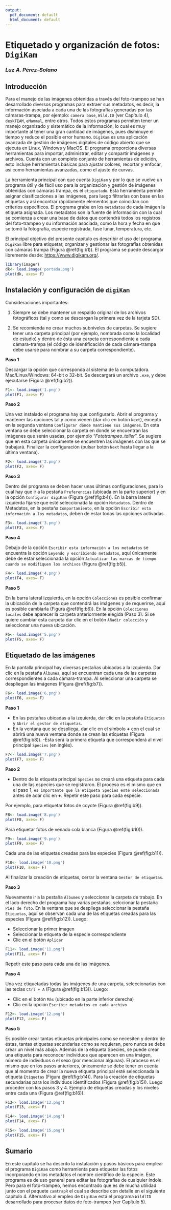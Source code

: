 ```yaml
---
output:
  pdf_document: default
  html_document: default
---
```


# Etiquetado y organización de fotos: `DigiKam`

### *Luz A. Pérez-Solano* {-}

## Introducción

Para el manejo de las imágenes obtenidas a través del foto-trampeo se han desarrollado diversos programas para extraer sus metadatos, es decir, la información asociada a cada una de las fotografías generadas por las cámaras-trampa, por ejemplo: `camera base`, `Wild.ID` (ver Capítulo 4), `deskTEAM`, `eMammal`, entre otros. Todos estos programas permiten tener un manejo organizado y sistemático de la información, lo cual es muy importante al tener una gran cantidad de imágenes, pues disminuye el tiempo y reduce el posible error humano. `DigiKam` es una aplicación avanzada de gestión de imágenes digitales de código abierto que se ejecuta en Linux, Windows y MacOS. El programa proporciona diversas herramientas para importar, administrar, editar y compartir imágenes y archivos. Cuenta con un completo conjunto de herramientas de edición, esto incluye herramientas básicas para ajustar colores, recortar y enfocar, así como herramientas avanzadas, como el ajuste de curvas. 

La herramienta principal con que cuenta `DigiKam` y por lo que se vuelve un programa útil y de fácil uso para la organización y gestión de imágenes obtenidas con cámaras trampa, es el `etiquetado`. Esta herramienta permite asignar clasificaciones a las imágenes, para luego filtrarlas con base en las etiquetas y así encontrar rápidamente elementos que coincidan con criterios específicos. El programa graba en los `metadatos` de cada imágen la etiqueta asignada. Los metadatos son la fuente de información con la cual se comienza a crear una base de datos que contendrá todos los registros del foto-trampeo y su información asociada, como la hora y fecha en que se tomó la fotografía, especie registrada, fase lunar, temperatura, etc.

El principal objetivo del presente capítulo es describir el uso del programa `DigiKam` libre para etiquetar, organizar y gestionar las fotografías obtenidas con cámaras trampa (Figura \@ref(fig:b1)). El programa se puede descargar libremente desde: <https://www.digikam.org/>.

```r
library(imager)
dk<- load.image('portada.png')
plot(dk, axes= F)
```

## Instalación y configuración de `digiKam`

Consideraciones importantes:

1. Siempre se debe mantener un respaldo original de los archivos fotográficos (tal y como se descargan la primera vez de la tarjeta SD).

2. Se recomienda no crear muchos subniveles de carpetas. Se sugiere tener una carpeta principal (por ejemplo, nombrada como la localidad de estudio) y dentro de ésta una carpeta correspondiente a cada cámara-trampa (el código de identificación de cada cámara-trampa debe usarse para nombrar a su carpeta correspondiente).

__Paso 1__

Descargar la opción que corresponda al sistema de la computadora. Mac/Linux/Windows: 64-bit o 32-bit. Se descargará un archivo `.exe`, y debe ejecutarse (Figura \@ref(fig:b2)).

```r
F1<- load.image('1.png')
plot(F1, axes= F)
```

__Paso 2__

Una vez instalado el programa hay que configurarlo. Abrir el programa y mantener las opciones tal y como vienen (dar clic en botón `Next`), excepto en la segunda ventana `Configurar dónde mantiene sus imágenes`. En esta ventana se debe seleccionar la carpeta en donde se encuentran las imágenes que serán usadas, por ejemplo “*Fototrampeo_taller*”. Se sugiere que en esta carpeta únicamente se encuentren las imágenes con las que se trabajará. Finalizar la configuración (pulsar botón `Next` hasta llegar a la última ventana).

```r
F2<- load.image('2.png')
plot(F2, axes= F)
```

__Paso 3__

Dentro del programa se deben hacer unas últimas configuraciones, para lo cual hay que ir a la pestaña `Preferencias` (ubicada en la parte superior) y en la opción `Configurar digiKam` (Figura \@ref(fig:b4)). En la barra lateral izquierda fijarse que esté seleccionada la opción `Metadatos`. Dentro de Metadatos, en la pestaña `Comportamiento`, en la opción `Escribir esta información a los metadatos`, deben de estar todas las opciones activadas. 

```r
F3<- load.image('3.png')
plot(F3, axes= F)
```

__Paso 4__

Debajo de la opción `Escribir esta información a los metadatos` se encuentra la opción `Leyendo y escribiendo metadatos`, aquí únicamente debe de estar seleccionada la opción `Actualizar las marcas de tiempo cuando se modifiquen los archivos` (Figura \@ref(fig:b5)).

```r
F4<- load.image('4.png')
plot(F4, axes= F)
```

__Paso 5__

En la barra lateral izquierda, en la opción `Colecciones` es posible confirmar la ubicación de la carpeta que contendrá las imágenes y de requerirse, aquí es posible cambiarla (Figura \@ref(fig:b6)). En la opción `Colecciones locales` debe aparecer la carpeta anteriormente elegida (Paso 3). Si se quiere cambiar esta carpeta dar clic en el botón `Añadir colección` y seleccionar una nueva ubicación.

```r
F5<- load.image('5.png')
plot(F5, axes= F)
```

## Etiquetado de las imágenes

En la pantalla principal hay diversas pestañas ubicadas a la izquierda. Dar clic en la pestaña `Álbumes`, aquí se encuentran cada una de las carpetas correspondientes a cada cámara-trampa. Al seleccionar una carpeta se despliegan las imágenes (Figura \@ref(fig:b7)).

```r
F6<- load.image('6.png')
plot(F6, axes= F)
```

__Paso 1__

- En las pestañas ubicadas a la izquierda, dar clic en la pestaña `Etiquetas` y `Abrir el gestor de etiquetas`.
- En la ventana que se despliega, dar clic en el símbolo **+** con el cual se abrirá una nueva ventana donde se crean las etiquetas (Figura \@ref(fig:b8)). 
-Esta será la primera etiqueta que corresponderá al nivel principal `Species` (en inglés).

```r
F7<- load.image('7.png')
plot(F7, axes= F)
```

\pagebreak

__Paso 2__

- Dentro de la etiqueta principal `Species` se creará una etiqueta para cada una de las especies que se registraron. El proceso es el mismo que en el paso 1, `es importante que la etiqueta Species esté seleccionada` antes de adar clic en **+**. Repetir este paso para cada especie. 

Por ejemplo, para etiquetar fotos de coyote (Figura \@ref(fig:b9)).

```r
F8<- load.image('8.png')
plot(F8, axes= F)
```

Para etiquetar fotos de venado cola blanca (Figura \@ref(fig:b10)).

```r
F9<- load.image('9.png')
plot(F9, axes= F)
```

Cada una de las etiquetas creadas para las especies (Figura \@ref(fig:b11)).

```r
F10<- load.image('10.png')
plot(F10, axes= F)
```

Al finalizar la creación de etiquetas, cerrar la ventana `Gestor de etiquetas`.

__Paso 3__

Nuevamente ir a la pestaña `Álbumes` y seleccionar la carpeta de trabajo. En el lado derecho del programa hay varias pestañas, selccionar la pestaña `Pies de foto`. En la ventana que se despliega seleccionar la pestaña `Etiquetas`, aquí se observan cada una de las etiquetas creadas para las especies (Figura \@ref(fig:b12)). Luego:

- Seleccionar la primer imagen 
- Seleccionar la etiqueta de la especie correspondiente
- Clic en el botón `Aplicar`

```r
F11<- load.image('11.png')
plot(F11, axes= F)
```

Repetir este paso para cada una de las imágenes.

__Paso 4__

Una vez etiquetadas todas las imágenes de una carpeta, seleccionarlas con las teclas `Ctrl + A` (Figura \@ref(fig:b13)). Luego:

- Clic en el botón `Más` (ubicado en la parte inferior derecha)
- Clic en la opción `Escribir metadatos en cada archivo`

```r
F12<- load.image('12.png')
plot(F12, axes= F)
```

__Paso 5__

Es posible crear tantas etiquetas principales como se necesiten y dentro de éstas, tantas etiquetas secundarias como se requieran, pero nunca se debe crear un nivel más abajo. Además de la etiqueta Species, se puede crear una etiqueta para reconocer individuos que aparecen en una imágen, número de individuos o el sexo (por mencionar algunas). El proceso es el mismo que en los pasos anteriores, únicamente se debe tener en cuenta que al momento de crear la nueva etiqueta principal esté seleccionada la etiqueta `Etiquetas` (Figura \@ref(fig:b14)). Para la creación de etiquetas secundarias para los individuos identificados (Figura \@ref(fig:b15)). Luego proceder con los pasos 3 y 4. Ejemplo de etiquetas creadas y los niveles entre cada una (Figura \@ref(fig:b16)).

```r
F13<- load.image('13.png')
plot(F13, axes= F)
```

```r
F14<- load.image('14.png')
plot(F14, axes= F)
```

```r
F15<- load.image('15.png')
plot(F15, axes= F)
```

## Sumario

En este capítulo se ha descrito la instalación y pasos básicos para emplear el programa `DigiKam` como herramienta para etiquetar las fotos incorporando en los metadatos el nombre científico de la especie. Este programa es de uso general para editar las fotografías de cualquier índole. Pero para el foto-trampeo, hemos encontrado que es de mucha utilidad junto con el paquete `camtrapR` el cual se describe con detalle en el siguiente capítulo 4. Alternativo al empleo de `DigiKam` está el programa `WildlID` desarrollado para procesar datos de foto-trampeo (ver Capítulo 5). 




